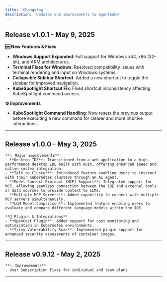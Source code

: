 ```yaml
---
title: 'Changelog'
description: 'Updates and improvements to Agentkube'
---
```



## Release v1.0.1 - May 9, 2025

**🆕 New Features & Fixes**

* **Windows Support Expanded**: Full support for Windows x64, x86 (32-bit), and ARM architectures.
* **Terminal Fixes for Windows**: Resolved compatibility issues with terminal rendering and input on Windows systems.
* **Collapsible Sidebar Shortcut**: Added a new shortcut to toggle the sidebar for improved navigation.
* **KubeSpotlight Shortcut Fix**: Fixed shortcut inconsistency affecting KubeSpotlight command access.

**⚙️ Improvements**

* **KubeSpotlight Command Handling**: Now resets the previous output before executing a new command for clearer and more intuitive interactions.

---

## Release v1.0.0 - May 3, 2025

    **✨ Major improvements**
    - **Desktop IDE**: Transitioned from a web application to a high-performance desktop IDE built with Rust, offering enhanced speed and native system integration.
    - **Talk to Cluster**: Introduced feature enabling users to interact with their Kubernetes clusters through an AI agent.
    - **Model Context Protocol (MCP) Support**: Integrated support for MCP, allowing seamless connection between the IDE and external tools or data sources to provide context to LLMs.
    - **Multiple MCP Servers**: Added capability to connect with multiple MCP servers simultaneously.
    - **LLM Model Comparison**: Implemented feature enabling users to evaluate and compare different language models within the IDE.
    
    **🔌 Plugins & Integrations**
    - **OpenCost Plugin**: Added support for cost monitoring and optimization in Kubernetes environments.
    - **Trivy Vulnerability Scan**: Implemented plugin support for enhanced security assessments of container images.
---

## Release v0.9.12 - May 2, 2025
    **✨ Improvements**
    - User Subscription Fixes for individual and team plans
---